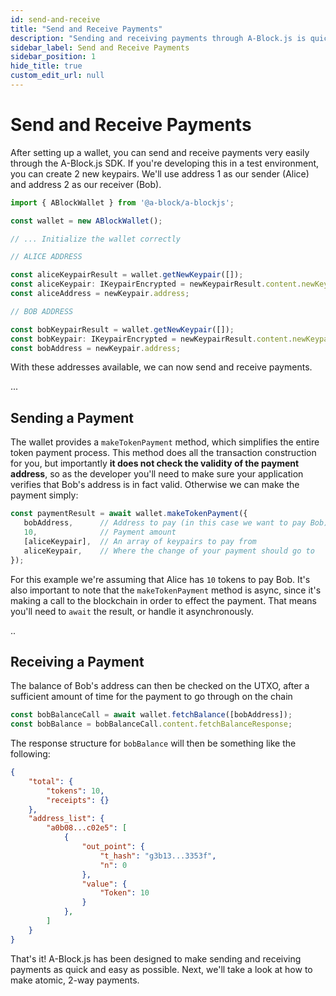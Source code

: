 ```yaml
---
id: send-and-receive
title: "Send and Receive Payments"
description: "Sending and receiving payments through A-Block.js is quick and simple"
sidebar_label: Send and Receive Payments
sidebar_position: 1
hide_title: true
custom_edit_url: null
---
```



# Send and Receive Payments

After setting up a wallet, you can send and receive payments very easily through the A-Block.js SDK. If you're developing 
this in a test environment, you can create 2 new keypairs. We'll use address 1 as our sender (Alice) and address 2 as our receiver (Bob).

```javascript
import { ABlockWallet } from '@a-block/a-blockjs';

const wallet = new ABlockWallet();

// ... Initialize the wallet correctly

// ALICE ADDRESS

const aliceKeypairResult = wallet.getNewKeypair([]);
const aliceKeypair: IKeypairEncrypted = newKeypairResult.content.newKeypairResponse;
const aliceAddress = newKeypair.address;

// BOB ADDRESS

const bobKeypairResult = wallet.getNewKeypair([]);
const bobKeypair: IKeypairEncrypted = newKeypairResult.content.newKeypairResponse;
const bobAddress = newKeypair.address;
```

With these addresses available, we can now send and receive payments.

...

## Sending a Payment

The wallet provides a `makeTokenPayment` method, which simplifies the entire token payment process. This method does all the transaction construction for you, but importantly **it does not check the validity of the payment address**, so 
as the developer you'll need to make sure your application verifies that Bob's address is in fact valid. Otherwise we can make the payment simply:

```javascript
const paymentResult = await wallet.makeTokenPayment({
   bobAddress,      // Address to pay (in this case we want to pay Bob)
   10,              // Payment amount
   [aliceKeypair],  // An array of keypairs to pay from
   aliceKeypair,    // Where the change of your payment should go to
});
```

For this example we're assuming that Alice has `10` tokens to pay Bob. It's also important to note that the `makeTokenPayment` method is async, since it's making a call to the blockchain in order to effect the payment. That means 
you'll need to `await` the result, or handle it asynchronously.

..

## Receiving a Payment

The balance of Bob's address can then be checked on the UTXO, after a sufficient amount of time for the payment to go through on the chain

```javascript
const bobBalanceCall = await wallet.fetchBalance([bobAddress]);
const bobBalance = bobBalanceCall.content.fetchBalanceResponse;
```

The response structure for `bobBalance` will then be something like the following:

```json
{
    "total": {
        "tokens": 10,
        "receipts": {}
    },
    "address_list": {
        "a0b08...c02e5": [
            {
                "out_point": {
                    "t_hash": "g3b13...3353f",
                    "n": 0
                },
                "value": {
                    "Token": 10
                }
            },
        ]
    }
}
```

That's it! A-Block.js has been designed to make sending and receiving payments as quick and easy as possible. Next, we'll take a look at how to make atomic, 2-way payments.
